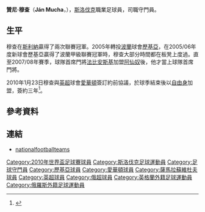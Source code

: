 {{noteTA|G1=Football|G2=EPL|G3=uefa
|T=zh-hans:扬·穆哈;zh-hk:贊尼·穆查;zh-tw:揚·穆查;
|1=zh-hans:扬·穆哈;zh-hk:贊尼·穆查;zh-tw:揚·穆查;
|2=zh-hans:穆哈;zh-hk:穆查;zh-tw:穆查;
}}
{{Football player infobox
|          playername = 贊尼·穆查<br />''Ján Mucha''
|image       = JanMucha2010.jpg
|image_size  = 250
|            fullname = Ján Mucha
|         dateofbirth = {{birth date and age|1982|12|5}}
|         cityofbirth = [[普列索夫州|普列索夫州]]
|      countryofbirth = [[捷克斯洛伐克|捷克斯洛伐克]]
|              height = {{height|ft=6|in=2}} 
|            nickname = 
|            position = 守門員
|currentclub = 
|clubnumber  = 
|youthyears1 =           |youthclubs1 = TJ Slovan Belá nad Cirochou
|youthyears2 =           |youthclubs2 = {{le|MFK Snina||MŠK Snina}}
|youthyears3 = 1997–2000 |youthclubs3 = [[國際巴迪斯拉華足球會|國際巴迪斯拉華]]
|years1  = 2000–2002 |clubs1  = [[國際巴迪斯拉華足球會|國際巴迪斯拉華]]           |caps1  = 0  |goals1  = 0
|years2  = 2002–2005 |clubs2  = [[日利納足球俱樂部|斯利納]]                              |caps2  = 3  |goals2  = 0
|years3  = 2005      |clubs3  = → {{le|Humenné|1. HFC Humenné|克曼尼}} (loan)                |caps3  =    |goals3  = 
|years4  = 2005–2010 |clubs4  = [[華沙萊吉亞足球俱樂部|華沙萊吉亞]]                                   |caps4  = 95 |goals4  = 0
|years5  = 2010–2013 |clubs5  = [[埃弗顿足球俱乐部|愛華頓]]                            |caps5  = 2  |goals5  = 0
|years6  = 2013–2015 |clubs6  = [[萨马拉苏维埃之翼足球俱乐部|萨马拉]] |caps6  = 10 |goals6  = 0
|years7  = 2015      |clubs7  = → [[圖拉兵工廠足球會|圖拉兵工廠]] (loan)          |caps7  = 12 |goals7  = 0
|years8  = 2015–2017 |clubs8  = [[巴迪斯拉華施洛雲體育會|施洛雲]]         |caps8  = 51 |goals8  = 0
|years9  = 2017–2018 |clubs9  = {{le|Bruk-Bet Termalica Nieciecza||Nieciecza}}         |caps9  = 27 |goals9  = 0 
|years10 = 2018–2019 |clubs10 = [[咸美顿学院足球俱乐部|咸美顿]]   |caps10 = 2  |goals10 = 0  
|nationalyears1 = 2008–2016 |nationalteam1  = [[斯洛伐克國家足球隊|斯洛伐克]] |nationalcaps1  = 46|nationalgoals1 = 0
| manageryears1 = 2019– | managerclubs1 = [[華沙萊吉亞足球俱樂部|華沙萊吉亞]] (goalkeeping coach)
}}

'''贊尼·穆查'''（'''Ján Mucha'''，{{bd|1982年|12月15日|catidx=Ján Mucha}}），[[斯洛伐克|斯洛伐克]]職業足球員，司職守門員。

==生平==
穆查在[[日利納足球俱樂部|斯利納]]贏得了兩次聯賽冠軍。2005年轉投[[波蘭|波蘭]]球會[[華沙萊吉亞足球俱樂部|歷基亞]]，在2005/06年度新球會歷基亞贏得了波蘭甲級聯賽冠軍時，穆查大部分時間都在板凳上度過。直至2007/08年賽季，球隊首席門將[[烏卡什·法比安斯基|法比安斯基]]加盟[[阿森纳足球俱乐部|阿仙奴]]後，他才當上球隊首席門將。

2010年1月23日穆查與[[英超|英超]]球會[[埃弗顿足球俱乐部|愛華頓]]簽訂約前協議，於球季結束後以[[自由球員|自由身]]加盟，簽約三年<ref>{{cite news |language=en |url=http://www.skysports.com/story/0,19528,12875_5881433,00.html |title=Toffees confirm Mucha signing |publisher=Sky Sports |date=2010-01-23 |accessdate=2010-06-10 |archive-date=2010-03-11 |archive-url=https://web.archive.org/web/20100311005929/http://www.skysports.com/story/0,19528,12875_5881433,00.html |dead-url=no }}</ref>。

==參考資料==
{{reflist}}

==連結==
* [http://www.national-football-teams.com/v2/player.php?id=26389 nationalfootballteams] {{Wayback|url=http://www.national-football-teams.com/v2/player.php?id=26389 |date=20121023220603 }}

{{2010年世界杯足球赛斯洛伐克参赛名单}}
{{2016年歐洲國家盃斯洛伐克參賽名單}}

{{DEFAULTSORT:Mucha, Jan}}
[[Category:2010年世界盃足球賽球員|Category:2010年世界盃足球賽球員]]
[[Category:斯洛伐克足球運動員|Category:斯洛伐克足球運動員]]
[[Category:足球守門員|Category:足球守門員]]
[[Category:歷基亞球員|Category:歷基亞球員]]
[[Category:愛華頓球員|Category:愛華頓球員]]
[[Category:薩馬拉蘇維杜夫球員|Category:薩馬拉蘇維杜夫球員]]
[[Category:英超球員|Category:英超球員]]
[[Category:俄超球員|Category:俄超球員]]
[[Category:英格蘭外籍足球運動員|Category:英格蘭外籍足球運動員]]
[[Category:俄羅斯外籍足球運動員|Category:俄羅斯外籍足球運動員]]